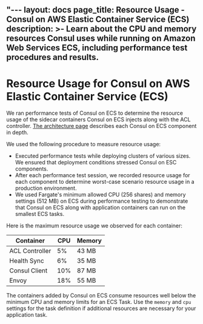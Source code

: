 "---
layout: docs
page_title: Resource Usage - Consul on AWS Elastic Container Service (ECS)
description: >-
  Learn about the CPU and memory resources Consul uses while running on Amazon Web Services ECS, including performance test procedures and results. 
---

# Resource Usage for Consul on AWS Elastic Container Service (ECS)

We ran performance tests of Consul on ECS to determine the resource usage of
the sidecar containers Consul on ECS injects along with the ACL controller.
[The architecture page](/docs/ecs/architecture) describes each Consul on ECS
component in depth.

We used the following procedure to measure resource usage:

- Executed performance tests while deploying clusters of various sizes. We
  ensured that deployment conditions stressed Consul on ESC components.
- After each performance test session, we recorded resource usage for each
  component to determine worst-case scenario resource usage in a production
  environment.
- We used Fargate's minimum allowed CPU (256 shares) and memory settings (512
  MB) on ECS during performance testing to demonstrate that Consul on ECS along
  with application containers can run on the smallest ECS tasks.

Here is the maximum resource usage we observed for each container:

| Container      | CPU | Memory |
| -------------- | --- | ------ |
| ACL Controller | 5%  | 43 MB  |
| Health Sync    | 6%  | 35 MB  |
| Consul Client  | 10% | 87 MB  |
| Envoy          | 18% | 55 MB  |

The containers added by Consul on ECS consume resources well below the minimum CPU and
memory limits for an ECS Task. Use the `memory` and `cpu` settings for the task definition
if additional resources are necessary for your application task.
